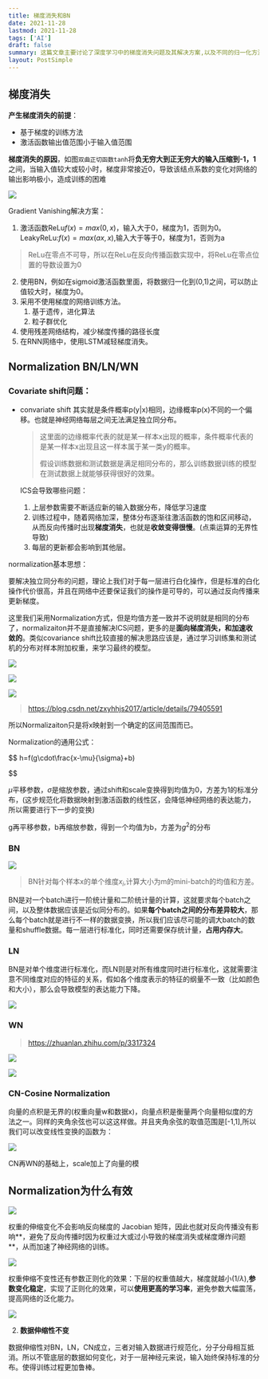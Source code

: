 ```yaml
---
title: 梯度消失和BN
date: 2021-11-28
lastmod: 2021-11-28
tags: ['AI']
draft: false
summary: 这篇文章主要讨论了深度学习中的梯度消失问题及其解决方案,以及不同的归一化方法(如BN、LN、WN等)。文章指出,归一化方法可以缓解协变量偏移问题,加速网络收敛,并具有权重和数据伸缩不变性,从而提高模型的鲁棒性和泛化能力。
layout: PostSimple
---
```


## 梯度消失

**产生梯度消失的前提**：

- 基于梯度的训练方法
- 激活函数输出值范围小于输入值范围

**梯度消失的原因**，如图`双曲正切函数tanh`将**负无穷大到正无穷大的输入压缩到-1，1**之间，当输入值较大或较小时，梯度非常接近0，导致该结点系数的变化对网络的输出影响极小，造成训练的困难

![](https://www.tzer.top/usr/uploads/2021/11/2455053015.png)

Gradient Vanishing解决方案：

1. 激活函数ReLu$f(x)=max(0,x)$，输入大于0，梯度为1，否则为0。LeakyReLu:$f(x)=max(ax,x)$,输入大于等于0，梯度为1，否则为a

> ReLu在零点不可导，所以在ReLu在反向传播函数实现中，将ReLu在零点位置的导数设置为0

2. 使用BN，例如在sigmoid激活函数里面，将数据归一化到(0,1)之间，可以防止值较大时，梯度为0。
3. 采用不使用梯度的网络训练方法。
   1. 基于遗传，进化算法
   2. 粒子群优化
4. 使用残差网络结构，减少梯度传播的路径长度
5. 在RNN网络中，使用LSTM减轻梯度消失。

## Normalization BN/LN/WN

### Covariate shift问题：

- convariate shift 其实就是条件概率p(y|x)相同，边缘概率p(x)不同的一个偏移。也就是神经网络每层之间无法满足独立同分布。

  > 这里面的边缘概率代表的就是某一样本x出现的概率，条件概率代表的是某一样本x出现且这一样本属于某一类y的概率。
  >
  > 假设训练数据和测试数据是满足相同分布的，那么训练数据训练的模型在测试数据上就能够获得很好的效果。

  ICS会导致哪些问题：

  1. 上层参数需要不断适应新的输入数据分布，降低学习速度
  2. 训练过程中，随着网络加深，整体分布逐渐往激活函数的饱和区间移动，从而反向传播时出现**梯度消失**，也就是**收敛变得很慢**。(点乘运算的无界性导致)
  3. 每层的更新都会影响到其他层。

normalization基本思想：

要解决独立同分布的问题，理论上我们对于每一层进行白化操作，但是标准的白化操作代价很高，并且在网络中还要保证我们的操作是可导的，可以通过反向传播来更新梯度。

这里我们采用Normalization方式，但是均值方差一致并不说明就是相同的分布了，normalizaiton并不是直接解决ICS问题，更多的是**面向梯度消失，和加速收敛的**。类似covariance shift比较直接的解决思路应该是，通过学习训练集和测试机的分布对样本附加权重，来学习最终的模型。

![](https://www.tzer.top/usr/uploads/2021/11/2161979573.png)

![](https://www.tzer.top/usr/uploads/2021/11/2746945787.png)

![](https://www.tzer.top/usr/uploads/2021/11/4248426945.png)

> https://blog.csdn.net/zxyhhjs2017/article/details/79405591

所以Normalizaiton只是将x映射到一个确定的区间范围而已。

Normalization的通用公式：

$$
h=f(g\cdot\frac{x-\mu}{\sigma}+b)


$$

$\mu$平移参数，$\sigma$是缩放参数，通过shift和scale变换得到均值为0，方差为1的标准分布，(这步规范化将数据映射到激活函数的线性区，会降低神经网络的表达能力，所以需要进行下一步的变换)

g再平移参数，b再缩放参数，得到一个均值为b，方差为$g^2$的分布

### BN

![](https://www.tzer.top/usr/uploads/2021/11/3867902724.png)

> BN针对每个样本x的单个维度$x_i$,计算大小为m的mini-batch的均值和方差。

BN是对一个batch进行一阶统计量和二阶统计量的计算，这就要求每个batch之间，以及整体数据应该是近似同分布的。如果**每个batch之间的分布差异较大**，那么每个batch就是进行不一样的数据变换，所以我们应该尽可能的调大batch的数量和shuffle数据。每一层进行标准化，同时还需要保存统计量，**占用内存大**。

### LN

BN是对单个维度进行标准化，而LN则是对所有维度同时进行标准化，这就需要注意不同维度对应的特征的关系，假如各个维度表示的特征的纲量不一致（比如颜色和大小），那么会导致模型的表达能力下降。

![](https://www.tzer.top/usr/uploads/2021/11/2477108819.png)

### WN

> https://zhuanlan.zhihu.com/p/3317324

![](https://www.tzer.top/usr/uploads/2021/11/3002735051.png)

![](https://www.tzer.top/usr/uploads/2021/11/4237975285.png)

### CN-Cosine Normalization

向量的点积是无界的(权重向量w和数据x)，向量点积是衡量两个向量相似度的方法之一。同样的夹角余弦也可以这这样做。并且夹角余弦的取值范围是[-1,1],所以我们可以改变线性变换的函数为：

![](https://www.tzer.top/usr/uploads/2021/11/2973802925.png)

CN再WN的基础上，scale加上了向量的模

## Normalization为什么有效

![](https://www.tzer.top/usr/uploads/2021/11/3930488381.png)

权重的伸缩变化不会影响反向梯度的 Jacobian 矩阵，因此也就对反向传播没有影响**，避免了反向传播时因为权重过大或过小导致的梯度消失或梯度爆炸问题**，从而加速了神经网络的训练。

![](https://www.tzer.top/usr/uploads/2021/11/402274951.png)

权重伸缩不变性还有参数正则化的效果：下层的权重值越大，梯度就越小($1/\lambda$),**参数变化稳定**，实现了正则化的效果，可以**使用更高的学习率**，避免参数大幅震荡，提高网络的泛化能力。

![](https://www.tzer.top/usr/uploads/2021/11/549736829.png)

2. **数据伸缩性不变**

数据伸缩性对BN，LN，CN成立，三者对输入数据进行规范化，分子分母相互抵消。所以不管底层的数据如何变化，对于一层神经元来说，输入始终保持标准的分布。使得训练过程更加鲁棒。
